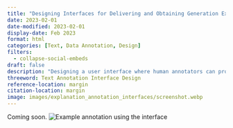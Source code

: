```yaml
---
title: "Designing Interfaces for Delivering and Obtaining Generation Explanation Annotations"
date: 2023-02-01
date-modified: 2023-02-01
display-date: Feb 2023
format: html
categories: [Text, Data Annotation, Design]
filters:
  - collapse-social-embeds
draft: false
description: "Designing a user interface where human annotators can provide explanations for text data. This can help improve the transparency and interpretability of machine learning models, as well as improve their performance."
threeword: Text Annotation Interface Design
reference-location: margin
citation-location: margin
image: images/explanation_annotation_interfaces/screenshot.webp
---
```

Coming soon.
![Example annotation using the interface](images/explanation_annotation_interfaces/screenshot.webp)